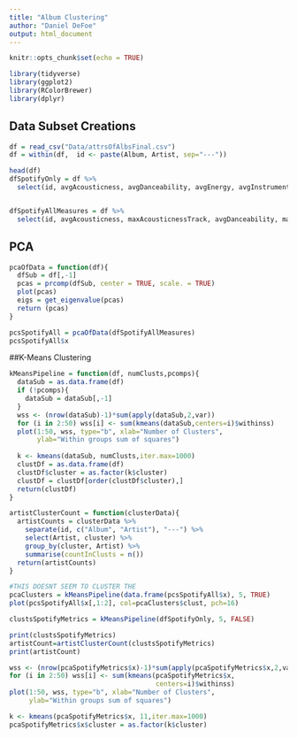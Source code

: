 ```yaml
---
title: "Album Clustering"
author: "Daniel DeFoe"
output: html_document
---
```


```r
knitr::opts_chunk$set(echo = TRUE)
```
```r
library(tidyverse)
library(ggplot2)
library(RColorBrewer)
library(dplyr) 
```


## Data Subset Creations
```r
df = read_csv("Data/attrsOfAlbsFinal.csv")
df = within(df,  id <- paste(Album, Artist, sep="---"))

head(df)
dfSpotifyOnly = df %>%
  select(id, avgAcousticness, avgDanceability, avgEnergy, avgInstrumentalness, avgLiveness, avgLoudness, avgSpeechiness, avgValence)


dfSpotifyAllMeasures = df %>%
  select(id, avgAcousticness, maxAcousticnessTrack, avgDanceability, maxDanceabilityTrack, rangeEnergy, avgEnergy, maxInstrumentalnessTrack, avgInstrumentalness, avgLiveness, maxLivenessTrack, avgLoudness, rangeLoudness, avgSpeechiness, maxSpeechinessTrack, avgValence, rangeValence)

```

## PCA
```r
pcaOfData = function(df){
  dfSub = df[,-1]
  pcas = prcomp(dfSub, center = TRUE, scale. = TRUE)
  plot(pcas)
  eigs = get_eigenvalue(pcas)
  return (pcas)
}
```

```r
pcsSpotifyAll = pcaOfData(dfSpotifyAllMeasures)
pcsSpotifyAll$x
```


##K-Means Clustering

```r
kMeansPipeline = function(df, numClusts,pcomps){
  dataSub = as.data.frame(df)
  if (!pcomps){
    dataSub = dataSub[,-1]
  }
  wss <- (nrow(dataSub)-1)*sum(apply(dataSub,2,var))
  for (i in 2:50) wss[i] <- sum(kmeans(dataSub,centers=i)$withinss)
  plot(1:50, wss, type="b", xlab="Number of Clusters",
       ylab="Within groups sum of squares")
  
  k <- kmeans(dataSub, numClusts,iter.max=1000)
  clustDf = as.data.frame(df)
  clustDf$cluster = as.factor(k$cluster)
  clustDf = clustDf[order(clustDf$cluster),]
  return(clustDf)
}
```

```r
artistClusterCount = function(clusterData){
  artistCounts = clusterData %>%
    separate(id, c("Album", "Artist"), "---") %>%
    select(Artist, cluster) %>%
    group_by(cluster, Artist) %>%
    summarise(countInClusts = n())
  return(artistCounts)
}
```

```r
#THIS DOESNT SEEM TO CLUSTER THE 
pcaClusters = kMeansPipeline(data.frame(pcsSpotifyAll$x), 5, TRUE)
plot(pcsSpotifyAll$x[,1:2], col=pcaClusters$clust, pch=16)
```


```r
clustsSpotifyMetrics = kMeansPipeline(dfSpotifyOnly, 5, FALSE)
```


```r
print(clustsSpotifyMetrics)
artistCount=artistClusterCount(clustsSpotifyMetrics)
print(artistCount)
```


```r
wss <- (nrow(pcaSpotifyMetrics$x)-1)*sum(apply(pcaSpotifyMetrics$x,2,var))
for (i in 2:50) wss[i] <- sum(kmeans(pcaSpotifyMetrics$x,
                                     centers=i)$withinss)
plot(1:50, wss, type="b", xlab="Number of Clusters",
     ylab="Within groups sum of squares")

k <- kmeans(pcaSpotifyMetrics$x, 11,iter.max=1000)
pcaSpotifyMetrics$x$cluster = as.factor(k$cluster)
```






